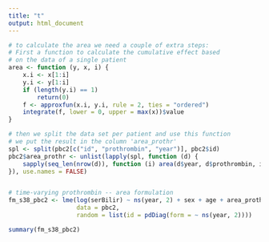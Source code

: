 ```yaml
---
title: "t"
output: html_document
---
```


```r
# to calculate the area we need a couple of extra steps:
# First a function to calculate the cumulative effect based 
# on the data of a single patient
area <- function (y, x, i) {
    x.i <- x[1:i]
    y.i <- y[1:i]
    if (length(y.i) == 1)
        return(0)
    f <- approxfun(x.i, y.i, rule = 2, ties = "ordered")
    integrate(f, lower = 0, upper = max(x))$value
}

# then we split the data set per patient and use this function
# we put the result in the column 'area_prothr'
spl <- split(pbc2[c("id", "prothrombin", "year")], pbc2$id)
pbc2$area_prothr <- unlist(lapply(spl, function (d) {
    sapply(seq_len(nrow(d)), function (i) area(d$year, d$prothrombin, i))
}), use.names = FALSE)


# time-varying prothrombin -- area formulation
fm_s38_pbc2 <- lme(log(serBilir) ~ ns(year, 2) + sex + age + area_prothr, 
                   data = pbc2, 
                   random = list(id = pdDiag(form = ~ ns(year, 2))))

summary(fm_s38_pbc2)
```

